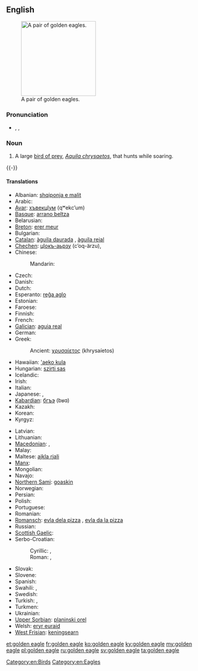 ==English==
{{wikipedia}}
[[Image:Golden_eagle.jpg|thumb|right|200px|A pair of golden eagles.]]

===Pronunciation===
* {{enPR|gōld'ən ē'gl}}, {{IPA|/ˈɡəʊldən ˈiːɡl/}}, {{X-SAMPA|/"g@Uld@n "i:gl/}}

===Noun===
{{en-noun|sg=[[golden]] [[eagle]]}}

# A large [[bird of prey]], ''[[Aquila chrysaetos]]'', that hunts while soaring.
{{-}}

====Translations====
{{trans-top|large bird of prey}}
* Albanian: [[shqiponja e malit]]
* Arabic: {{t|ar|عقاب ذهبي|m|tr=ʿuqāb ḏahabiyy|sc=Arab}}
* [[Avar]]: [[хъвекцӀум]] (qʷekcʼum)
* [[Basque]]: [[arrano beltza]]
* Belarusian: {{t-|be|беркут|m|tr=bérkut|xs=Belarusian}}
* [[Breton]]: [[erer meur]]
* Bulgarian: {{t|bg|скален орел|m|tr=skálem orél|sc=Cyrl}}
* [[Catalan]]: [[àguila daurada]] {{f}}, [[àguila reial]] {{f}}
* [[Chechen]]: [[цӀокъ-аьрзу]] (cʼoq-ärzu), {{tø|ce|дарта}}
* Chinese:
*: Mandarin: {{t|cmn|金雕|tr=jīndiāo|sc=Hani}}
* Czech: {{t|cs|orel skalní|m}}
* Danish: {{t|da|kongeørn}}
* Dutch: {{t|nl|steenarend|m}}
* Esperanto: [[reĝa aglo]]
* Estonian: {{t|et|kaljukotkas}}
* Faroese: {{t|fo|kongaørn|xs=Faroese}}
* Finnish: {{t+|fi|maakotka}}
* French: {{t|fr|aigle royal|m}}
* [[Galician]]: [[aguia real]] {{f}}
* German: {{t+|de|Steinadler|m}}
* Greek: {{t|el|χρυσαετός|m|tr=chrisaetós|sc=Grek}}
*: Ancient: [[χρυσαίετος]] (khrysaíetos) {{m}}
* Hawaiian: [['aeko kula]]
* Hungarian: [[szirti sas]]
* Icelandic: {{t|is|gullörn|m}}
* Irish: {{t-|ga|iolar fíréan|m|xs=Irish}}
* Italian: {{t-|it|aquila reale|f}}
* Japanese: {{t|ja|イヌワシ|tr=inuwashi|sc=Jpan}}, {{t|ja|犬鷲|tr=いぬわし, inuwashi|sc=Jpan}}
* [[Kabardian]]: [[бгъэ]] (bʁɑ)
* Kazakh: {{t|kk|бүркіт|tr=bürkit|sc=Cyrl}}
* Korean: {{t-|ko|검독수리|tr=geomdoksuri|sc=Hang}}
* Kyrgyz: {{t|ky|бүркүт|tr=bürküt|sc=Cyrl}}
{{trans-mid}}
* Latvian: {{t|lv|klinšu ērglis|m}}
* Lithuanian: {{t|lt|kilnusis erelis|m}}
* [[Macedonian]]: {{t|mk|сури орел|m|tr=súri órel|sc=Cyrl}}, {{t|mk|златен орел|m|tr=zláten órel|sc=Cyrl}}
* Malay: {{t|ms|helang emas|m}}
* Maltese: [[ajkla rjali]]
* [[Manx]]: {{t|gv|urley buigh|m}}
* Mongolian: {{t|mn|цармын бүргэд|tr=tsarmyn bürged|sc=Cyrl}}
* Navajo: {{tø|nv|atsátsoh}}
* [[Northern Sami]]: [[goaskin]]
* Norwegian: {{t|no|kongeørn}}
* Persian: {{t|fa|عقاب طلایی|tr=oqâb-e talâyi|xs=Persian}}
* Polish: {{t|pl|orzeł przedni|m}}
* Portuguese: {{t|pt|águia-real|f}}
* Romanian: {{t|ro|acvilă de munte|f}}
* [[Romansch]]: [[evla dela pizza]] {{f}}, [[evla da la pizza]] {{f}}
* Russian: {{t+|ru|беркут|m|tr=bérkut}}
* [[Scottish Gaelic]]: {{t-|gd|iolair-bhuidhe|f|xs=Scottish Gaelic}}
* Serbo-Croatian:
*: Cyrillic: {{t|sh|златаш|m}}, {{t|sh|црни орао|m}}
*: Roman: {{t|sh|zlataš|m}}, {{t|sh|crni orao|m}}
* Slovak: {{t|sk|orol skalný|m}}
* Slovene: {{t|sl|orel skalni|m}}
* Spanish: {{t|es|águila real|f}}
* Swahili: {{t|sw|tai-mfalme}}, {{t|sw|tai wa dhahabu}}
* Swedish: {{t+|sv|kungsörn|c}}
* Turkish: {{t|tr|kaya kartalı}}, {{t|tr|altın kartal}}
* Turkmen: {{t|tk|bürgüt}}
* Ukrainian: {{t+|uk|беркут|m|tr=berkút|xs=Ukrainian}}
* [[Upper Sorbian]]: [[planinski orel]]
* Welsh: [[eryr euraid]]
* [[West Frisian]]: [[keningsearn]]
{{trans-bottom}}

[[Category:en:Birds]]
[[Category:en:Eagles]]

[[et:golden eagle]]
[[fr:golden eagle]]
[[ko:golden eagle]]
[[ky:golden eagle]]
[[my:golden eagle]]
[[pl:golden eagle]]
[[ru:golden eagle]]
[[sv:golden eagle]]
[[ta:golden eagle]]